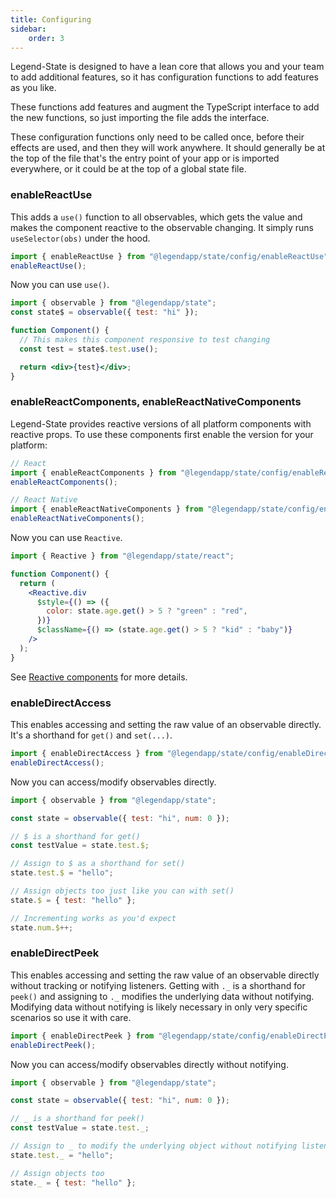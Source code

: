 ```yaml
---
title: Configuring
sidebar:
    order: 3
---
```


Legend-State is designed to have a lean core that allows you and your team to add additional features, so it has configuration functions to add features as you like.

These functions add features and augment the TypeScript interface to add the new functions, so just importing the file adds the interface.

These configuration functions only need to be called once, before their effects are used, and then they will work anywhere. It should generally be at the top of the file that's the entry point of your app or is imported everywhere, or it could be at the top of a global state file.

### enableReactUse

This adds a `use()` function to all observables, which gets the value and makes the component reactive to the observable changing. It simply runs `useSelector(obs)` under the hood.

```js
import { enableReactUse } from "@legendapp/state/config/enableReactUse";
enableReactUse();
```

Now you can use `use()`.

```jsx
import { observable } from "@legendapp/state";
const state$ = observable({ test: "hi" });

function Component() {
  // This makes this component responsive to test changing
  const test = state$.test.use();

  return <div>{test}</div>;
}
```

### enableReactComponents, enableReactNativeComponents

Legend-State provides reactive versions of all platform components with reactive props. To use these components first enable the version for your platform:

```js
// React
import { enableReactComponents } from "@legendapp/state/config/enableReactComponents";
enableReactComponents();

// React Native
import { enableReactNativeComponents } from "@legendapp/state/config/enableReactNativeComponents";
enableReactNativeComponents();
```

Now you can use `Reactive`.

```jsx
import { Reactive } from "@legendapp/state/react";

function Component() {
  return (
    <Reactive.div
      $style={() => ({
        color: state.age.get() > 5 ? "green" : "red",
      })}
      $className={() => (state.age.get() > 5 ? "kid" : "baby")}
    />
  );
}
```

See [Reactive components](../../react/fine-grained-reactivity/#reactive-components) for more details.

### enableDirectAccess

This enables accessing and setting the raw value of an observable directly. It's a shorthand for `get()` and `set(...)`.

```js
import { enableDirectAccess } from "@legendapp/state/config/enableDirectAccess";
enableDirectAccess();
```

Now you can access/modify observables directly.

```js
import { observable } from "@legendapp/state";

const state = observable({ test: "hi", num: 0 });

// $ is a shorthand for get()
const testValue = state.test.$;

// Assign to $ as a shorthand for set()
state.test.$ = "hello";

// Assign objects too just like you can with set()
state.$ = { test: "hello" };

// Incrementing works as you'd expect
state.num.$++;
```

### enableDirectPeek

This enables accessing and setting the raw value of an observable directly without tracking or notifying listeners. Getting with `._` is a shorthand for `peek()` and assigning to `._` modifies the underlying data without notifying. Modifying data without notifying is likely necessary in only very specific scenarios so use it with care.

```js
import { enableDirectPeek } from "@legendapp/state/config/enableDirectPeek";
enableDirectPeek();
```

Now you can access/modify observables directly without notifying.

```js
import { observable } from "@legendapp/state";

const state = observable({ test: "hi", num: 0 });

// _ is a shorthand for peek()
const testValue = state.test._;

// Assign to _ to modify the underlying object without notifying listeners
state.test._ = "hello";

// Assign objects too
state._ = { test: "hello" };
```
